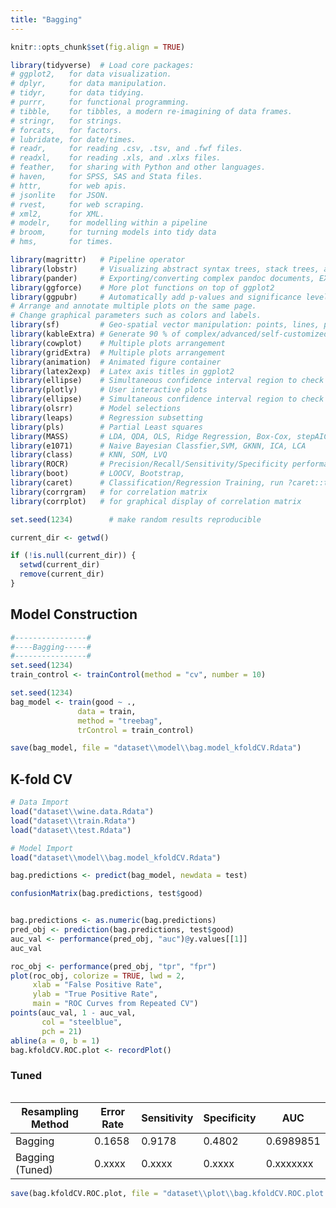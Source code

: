 ```yaml
---
title: "Bagging"
---
```


```r
knitr::opts_chunk$set(fig.align = TRUE)

library(tidyverse)  # Load core packages: 
# ggplot2,   for data visualization.
# dplyr,     for data manipulation.
# tidyr,     for data tidying.
# purrr,     for functional programming.
# tibble,    for tibbles, a modern re-imagining of data frames.
# stringr,   for strings.
# forcats,   for factors.
# lubridate, for date/times.
# readr,     for reading .csv, .tsv, and .fwf files.
# readxl,    for reading .xls, and .xlxs files.
# feather,   for sharing with Python and other languages.
# haven,     for SPSS, SAS and Stata files.
# httr,      for web apis.
# jsonlite   for JSON.
# rvest,     for web scraping.
# xml2,      for XML.
# modelr,    for modelling within a pipeline
# broom,     for turning models into tidy data
# hms,       for times.

library(magrittr)   # Pipeline operator
library(lobstr)     # Visualizing abstract syntax trees, stack trees, and object sizes
library(pander)     # Exporting/converting complex pandoc documents, EX: df to Pandoc table
library(ggforce)    # More plot functions on top of ggplot2
library(ggpubr)     # Automatically add p-values and significance levels  plots. 
# Arrange and annotate multiple plots on the same page. 
# Change graphical parameters such as colors and labels.
library(sf)         # Geo-spatial vector manipulation: points, lines, polygons
library(kableExtra) # Generate 90 % of complex/advanced/self-customized/beautiful tables
library(cowplot)    # Multiple plots arrangement
library(gridExtra)  # Multiple plots arrangement
library(animation)  # Animated figure container
library(latex2exp)  # Latex axis titles in ggplot2
library(ellipse)    # Simultaneous confidence interval region to check C.I. of 2 slope parameters
library(plotly)     # User interactive plots
library(ellipse)    # Simultaneous confidence interval region to check C.I. of 2 regressors
library(olsrr)      # Model selections 
library(leaps)      # Regression subsetting 
library(pls)        # Partial Least squares
library(MASS)       # LDA, QDA, OLS, Ridge Regression, Box-Cox, stepAIC, etc,.
library(e1071)      # Naive Bayesian Classfier,SVM, GKNN, ICA, LCA
library(class)      # KNN, SOM, LVQ
library(ROCR)       # Precision/Recall/Sensitivity/Specificity performance plot 
library(boot)       # LOOCV, Bootstrap,
library(caret)      # Classification/Regression Training, run ?caret::trainControl
library(corrgram)   # for correlation matrix
library(corrplot)   # for graphical display of correlation matrix

set.seed(1234)        # make random results reproducible

current_dir <- getwd()

if (!is.null(current_dir)) {
  setwd(current_dir)
  remove(current_dir)
}
```


## Model Construction
```r
#----------------#
#----Bagging-----#
#----------------#
set.seed(1234)
train_control <- trainControl(method = "cv", number = 10)

set.seed(1234)
bag_model <- train(good ~ ., 
               data = train, 
               method = "treebag", 
               trControl = train_control)

save(bag_model, file = "dataset\\model\\bag.model_kfoldCV.Rdata")
```

## K-fold CV
```r
# Data Import
load("dataset\\wine.data.Rdata")
load("dataset\\train.Rdata")
load("dataset\\test.Rdata")

# Model Import
load("dataset\\model\\bag.model_kfoldCV.Rdata")

bag.predictions <- predict(bag_model, newdata = test)

confusionMatrix(bag.predictions, test$good)


bag.predictions <- as.numeric(bag.predictions)
pred_obj <- prediction(bag.predictions, test$good)
auc_val <- performance(pred_obj, "auc")@y.values[[1]]
auc_val

roc_obj <- performance(pred_obj, "tpr", "fpr")
plot(roc_obj, colorize = TRUE, lwd = 2,
     xlab = "False Positive Rate", 
     ylab = "True Positive Rate",
     main = "ROC Curves from Repeated CV")
points(auc_val, 1 - auc_val, 
       col = "steelblue", 
       pch = 21)
abline(a = 0, b = 1)
bag.kfoldCV.ROC.plot <- recordPlot()
```

### Tuned
```r

```

| Resampling Method    | Error Rate | Sensitivity | Specificity | AUC       |
| -------------------- | ---------- | ----------- | ----------- | --------- |
| Bagging              | 0.1658     | 0.9178      | 0.4802      | 0.6989851 |
| Bagging (Tuned)      | 0.xxxx     | 0.xxxx      | 0.xxxx      | 0.xxxxxxx |

```r
save(bag.kfoldCV.ROC.plot, file = "dataset\\plot\\bag.kfoldCV.ROC.plot.Rdata")
```